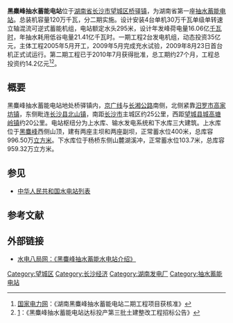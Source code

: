 '''黑麋峰抽水蓄能电站'''位于[[湖南省|湖南省]][[长沙市|长沙市]][[望城区|望城区]][[桥驿镇|桥驿镇]]，为湖南省第一座[[抽水蓄能电站|抽水蓄能电站]]。总装机容量120万千瓦，分二期实施。设计安装4台单机30万千瓦单级单转速立轴混流可逆式蓄能机组，电站额定水头295米，设计年发峰荷电量16.06亿[[千瓦时|千瓦时]]，年抽水耗用低谷电量21.41亿千瓦时。一期工程2台发电机组，动态投资35亿元，主体工程2005年5月开工，2009年5月完成充水试验，2009年8月23日首台机正式试运行。第二期工程已于2010年7月获得批准，总工期约27个月，工程总投资约14.2亿元<ref>[http://www.sp.com.cn/zgsd/zjgcdt/201009/t20100907_167381.htm 国家电力网]{{dead link|date=2018年5月 |bot=InternetArchiveBot |fix-attempted=yes }}：《湖南黑麋峰抽水蓄能电站二期工程项目获核准》</ref><ref>[http://www.tianya.cn/techforum/content/242/170190.shtml]：《黑麋峰抽水蓄能电站达标投产第三批土建整改工程招标公告》</ref>。

==概要==
黑麋峰抽水蓄能电站地处桥驿镇内，[[京广铁路|京广线]]与[[长湘公路|长湘公路]]南侧，北侧紧靠[[汨罗市|汨罗市]][[高家坊镇|高家坊镇]]，东侧毗连[[长沙县|长沙县]][[北山镇|北山镇]]，南距[[长沙市|长沙市]]主城区约25公里，西距[[高塘岭镇|望城县城高塘岭镇]]约20公里。电站枢纽分为上水库、输水发电系统和下水库三大建筑。上水库位于[[黑麋峰|黑麋峰]]西侧山顶，建有两座主坝和两座副坝，正常蓄水位400米，总库容996.50万[[立方米|立方米]]。下水库位于杨桥东侧山麓湖溪冲，正常蓄水位103.7米，总库容959.32万立方米。

==参见==
* [[中华人民共和国水电站列表|中华人民共和国水电站列表]]

==参考文献==
{{Reflist}}

==外部链接==
* [https://web.archive.org/web/20140407073454/http://www.baju.com.cn/Web/Production/ProductionShow.asp?ID=42 水电八局网：《黑麋峰抽水蓄能水电站介绍》]

[[Category:望城区|Category:望城区]]
[[Category:长沙经济|Category:长沙经济]]
[[Category:湖南发电厂|Category:湖南发电厂]]
[[Category:抽水蓄能电站|Category:抽水蓄能电站]]